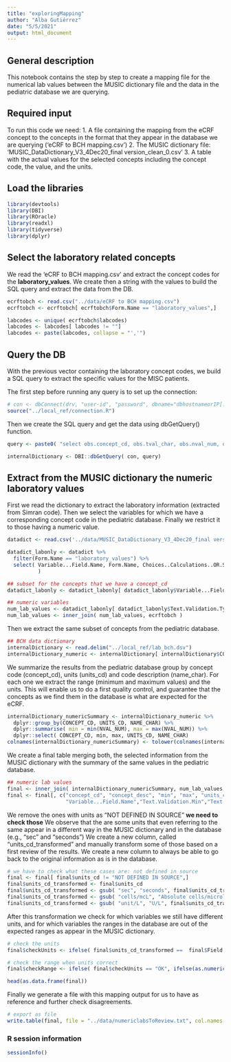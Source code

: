 ```yaml
---
title: "exploringMapping"
author: "Alba Gutiérrez"
date: "5/5/2021"
output: html_document
---
```


## General description
This notebook contains the step by step to create a mapping file for the numerical lab values between the MUSIC dictionary file and the data in the pediatric database we are querying. 


## Required input
To run this code we need:
1. A file containing the mapping from the eCRF concept to the concepts in the format that they appear in the database we are querying ('eCRF to BCH mapping.csv')
2. The MUSIC dictionary file: 'MUSIC_DataDictionary_V3_4Dec20_final version_clean_0.csv'
3. A table with the actual values for the selected concepts including the concept code, the value, and the units. 

## Load the libraries

```r
library(devtools)
library(DBI)
library(ROracle)
library(readxl)
library(tidyverse)
library(dplyr)
```

## Select the laboratory related concepts
We read the 'eCRF to BCH mapping.csv' and extract the concept codes for the **laboratory_values**. We create then a string with the values to build the SQL query and extract the data from the DB. 

```r
ecrftobch <- read.csv("../data/eCRF to BCH mapping.csv")
ecrftobch <- ecrftobch[ ecrftobch$Form.Name == "laboratory_values",]

labcodes <- unique( ecrftobch$labcodes)
labcodes <- labcodes[ labcodes != ""]
labcodes <- paste(labcodes, collapse = "','")
```

## Query the DB
With the previous vector containing the laboratory concept codes, we build a SQL query to extract the specific values for the MISC patients. 

The first step before running any query is to set up the connection:
```r
# con <- dbConnect(drv, "user-id", "password", dbname="dbhostnameorIP[:port]/dbservice")
source("../local_ref/connection.R")
```

Then we create the SQL query and get the data using dbGetQuery() function. 
```r
query <- paste0( "select obs.concept_cd, obs.tval_char, obs.nval_num, obs.units_cd , cd.name_char from observation_fact obs, sa_diag_mis_c_patients pat, concept_dimension cd where obs.patient_num = pat.patient_num and obs.concept_cd = cd.concept_cd and obs.start_date >= pat.admission_date and concept_cd in ('", labcodes, "')" )

internalDictionary <- DBI::dbGetQuery( con, query)
```

## Extract from the MUSIC dictionary the numeric laboratory values
First we read the dictionary to extract the laboratory information (extracted from Simran code). Then we select the variables for which we have a corresponding concept code in the pediatric database. Finally we restrict it to those having a numeric value. 

```r
datadict <- read.csv('../data/MUSIC_DataDictionary_V3_4Dec20_final version_clean_0.csv')

datadict_labonly <- datadict %>% 
  filter(Form.Name == "laboratory_values") %>%
  select( Variable...Field.Name, Form.Name, Choices..Calculations..OR.Slider.Labels, Field.Note,Text.Validation.Min, Text.Validation.Max, Text.Validation.Type.OR.Show.Slider.Number
          )

## subset for the concepts that we have a concept_cd
datadict_labonly <- datadict_labonly[ datadict_labonly$Variable...Field.Name %in% ecrftobch$Variable...Field.Name, ]

## numeric variables
num_lab_values <- datadict_labonly[ datadict_labonly$Text.Validation.Type.OR.Show.Slider.Number == "number",]
num_lab_values <- inner_join( num_lab_values, ecrftobch )
```

Then we extract the same subset of concepts from the pediatric database. 
```r
## BCH data dictionary
internalDictionary <- read.delim("../local_ref/lab_bch.dsv")
internalDictionary_numeric <- internalDictionary[ internalDictionary$CONCEPT_CD %in% num_lab_values$concept_cd, ]
```

We summarize the results from the pediatric database group by concept code (concept_cd), units (units_cd) and code description (name_char). For each one we extract the range (minimum and maximum values) and the units. This will enable us to do a first quality control, and guarantee that the concepts as we find them in the database is what are expected for the eCRF.

```r
internalDictionary_numericSummary <- internalDictionary_numeric %>%
  dplyr::group_by(CONCEPT_CD, UNITS_CD, NAME_CHAR) %>%
  dplyr::summarise( min = min(NVAL_NUM), max = max(NVAL_NUM)) %>%
  dplyr::select( CONCEPT_CD, min, max, UNITS_CD, NAME_CHAR)
colnames(internalDictionary_numericSummary) <- tolower(colnames(internalDictionary_numericSummary))
```

We create a final table merging both, the selected information from the MUSIC dictionary with the summary of the same values in the pediatric database. 

```r
## numeric lab values
final <- inner_join( internalDictionary_numericSummary, num_lab_values )
final <- final[, c("concept_cd", "concept_desc", "min", "max", "units_cd",
                   "Variable...Field.Name","Text.Validation.Min","Text.Validation.Max","Field.Note", "concept_path", "Form.Name")]

```

We remove the ones with units as "NOT DEFINED IN SOURCE" **we need to check those**
We observe that the are some units that even referring to the same appear in a different way in the MUSIC dictionary and in the database (e.g., "sec" and "seconds")
We create a new column, called "units_cd_transformed" and manually transform some of those based on a first review of the results. We create a new column to always be able to go back to the original information as is in the database. 

```r
# we have to check what these cases are: not defined in source
final <- final[ final$units_cd != "NOT DEFINED IN SOURCE",]
final$units_cd_transformed <- final$units_cd
final$units_cd_transformed <- gsub( "sec", "seconds", final$units_cd_transformed)
final$units_cd_transformed <- gsub( "cells/mcL", "Absolute cells/microliter", final$units_cd_transformed)
final$units_cd_transformed <- gsub( "unit/L", "U/L", final$units_cd_transformed)
```

After this transformation we check for which variables we still have different units, and for which variables the ranges in the database are out of the expected ranges as appear in the MUSIC dictionary.

```r
# check the units
final$checkUnits <- ifelse( final$units_cd_transformed ==  final$Field.Note, "OK", "To check")

# check the range when units correct
final$checkRange <- ifelse( final$checkUnits == "OK", ifelse(as.numeric(final$min) >= as.numeric(final$Text.Validation.Min) & as.numeric(final$max) <= as.numeric(final$Text.Validation.Max), "OK", "To check"), "To check")

head(as.data.frame(final))
```

Finally we generate a file with this mapping output for us to have as reference and further check disagreements. 

```r
# export as file
write.table(final, file = "../data/numericlabsToReview.txt", col.names = TRUE, row.names = FALSE, sep = "\t", quote = FALSE)
```

### R session information

```r
sessionInfo()
```







